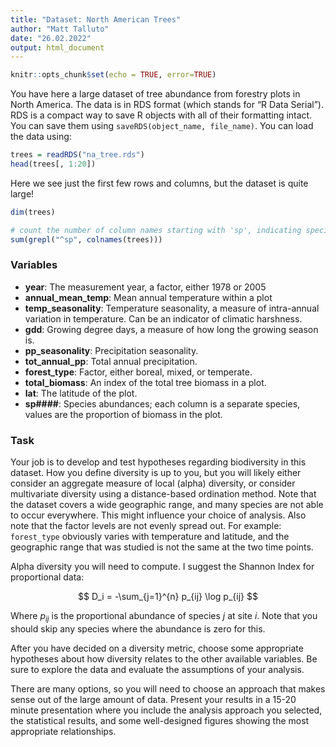 ```yaml
---
title: "Dataset: North American Trees"
author: "Matt Talluto"
date: "26.02.2022"
output: html_document
---
```


```r
knitr::opts_chunk$set(echo = TRUE, error=TRUE)
```

You have here a large dataset of tree abundance from forestry plots in North America. The data is in RDS format (which stands for "R Data Serial"). RDS is a compact way to save R objects with all of their formatting intact. You can save them using `saveRDS(object_name, file_name)`. You can load the data using:

```r
trees = readRDS("na_tree.rds")
head(trees[, 1:20])
```

Here we see just the first few rows and columns, but the dataset is quite large!

```r
dim(trees)

# count the number of column names starting with 'sp', indicating species
sum(grepl("^sp", colnames(trees))) 
```


### Variables

* **year**: The measurement year, a factor, either 1978 or 2005
* **annual_mean_temp**: Mean annual temperature within a plot
* **temp_seasonality**: Temperature seasonality, a measure of intra-annual variation in temperature. Can be an indicator of climatic harshness.
* **gdd**: Growing degree days, a measure of how long the growing season is.
* **pp_seasonality**: Precipitation seasonality.
* **tot_annual_pp**: Total annual precipitation.
* **forest_type**: Factor, either boreal, mixed, or temperate.
* **total_biomass**: An index of the total tree biomass in a plot.
* **lat**: The latitude of the plot.
* **sp####**: Species abundances; each column is a separate species, values are the proportion of biomass in the plot.

### Task

Your job is to develop and test hypotheses regarding biodiversity in this dataset. How you define diversity is up to you, but you will likely either consider an aggregate measure of local (alpha) diversity, or consider multivariate diversity using a distance-based ordination method. Note that the dataset covers a wide geographic range, and many species are not able to occur everywhere. This might influence your choice of analysis. Also note that the factor levels are not evenly spread out. For example: `forest_type` obviously varies with temperature and latitude, and the geographic range that was studied is not the same at the two time points.

Alpha diversity you will need to compute. I suggest the Shannon Index for proportional data:

$$
	D_i = -\sum_{j=1}^{n} p_{ij} \log p_{ij}
$$

Where $p_{ij}$ is the proportional abundance of species $j$ at site $i$. Note that you should skip any species where the abundance is zero for this.

After you have decided on a diversity metric, choose some appropriate hypotheses about how diversity relates to the other available variables. Be sure to explore the data and evaluate the assumptions of your analysis.

There are many options, so you will need to choose an approach that makes sense out of the large amount of data. Present your results in a 15-20 minute presentation where you include the analysis approach you selected, the statistical results, and some well-designed figures showing the most appropriate relationships.